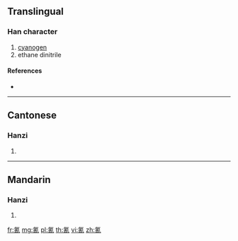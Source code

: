 ==Translingual==

===Han character===
{{Han char|rn=84|rad=气|as=08|sn=12|four=80217|canj=ONQMB}}

# [[cyanogen]]
# ethane dinitrile

====References====
* {{Han ref|kx=0600.011|dkj=17072|hdz=32013.030|uh=6C30|ud=27696|bh=D9E6|bd=55782}}

----

==Cantonese==

===Hanzi===
{{yue-hanzi|jyut=|y=ching1}}

# {{defn|lang=yue|sort=气08}}

----

==Mandarin==

===Hanzi===
{{cmn-hanzi|pin=[[qíng]] ([[qing2]])|wg=ch'ing<sup>2</sup>}}

# {{defn|lang=cmn|sort=气08}}

[[fr:氰]]
[[mg:氰]]
[[pl:氰]]
[[th:氰]]
[[vi:氰]]
[[zh:氰]]